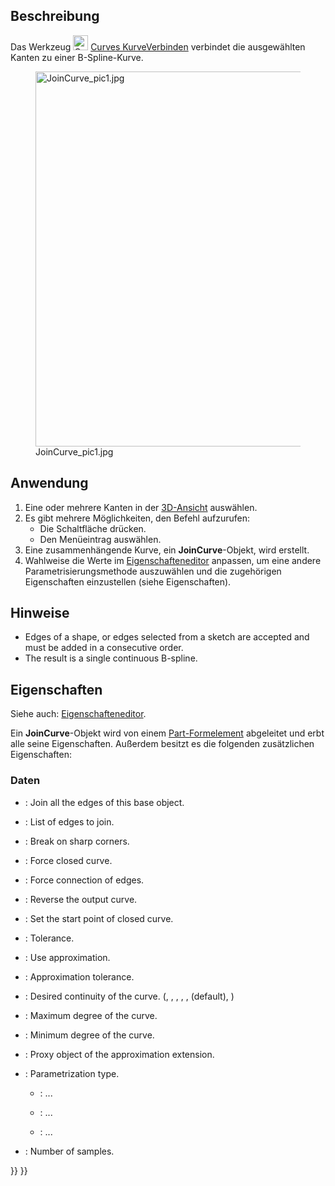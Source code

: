<languages/>

{{Docnav/de
|[[Curves_ExtendCurve/de|KurveVerlängern]]
|[[Curves_SplitCurve/de|KurveTeilen]]
|[[Curves_Workbench/de|Curves]]
|IconL=Curves_ExtendCurve.svg
|IconR=Curves_SplitCurve.svg
|IconC=Curves_workbench_icon.svg
}}

{{GuiCommand/de
|Name=Curves JoinCurve
|Name/de=Curves KurveVerbinden
|MenuLocation=Kurven → Kurven verbinden
|Workbenches=[[Curves_Workbench/de|Curves]]
}}

<span id="Description"></span>
==Beschreibung==

Das Werkzeug [[Image:Curves_JoinCurve.svg|24px]] [[Curves_JoinCurve/de|Curves KurveVerbinden]] verbindet die ausgewählten Kanten zu einer B-Spline-Kurve.

[[File:JoinCurve_pic1.jpg|600px]]

<span id="Usage"></span>
==Anwendung==

# Eine oder mehrere Kanten in der [[3D_view/de|3D-Ansicht]] auswählen.
# Es gibt mehrere Möglichkeiten, den Befehl aufzurufen:
#* Die Schaltfläche  {{Button|[[Image:Curves_JoinCurve.svg|16px]] [[Curves_JoinCurve/de|Kurven verbinden]]}} drücken.
#* Den Menüeintrag {{MenuCommand|Kurven → [[Image:Curves_JoinCurve.svg|16px]] Kurven verbinden}} auswählen.
# Eine zusammenhängende Kurve, ein '''JoinCurve'''-Objekt, wird erstellt.
# Wahlweise die Werte im [[Property_editor/de|Eigenschafteneditor]] anpassen, um eine andere Parametrisierungsmethode auszuwählen und die zugehörigen Eigenschaften einzustellen (siehe Eigenschaften).

<span id="Notes"></span>
==Hinweise==

<div lang="en" dir="ltr" class="mw-content-ltr">
* Edges of a shape, or edges selected from a sketch are accepted and must be added in a consecutive order.
* The result is a single continuous B-spline.
</div>

<span id="Properties"></span>
==Eigenschaften==

Siehe auch: [[Property_editor/de|Eigenschafteneditor]].

Ein '''JoinCurve'''-Objekt wird von einem [[Part_Feature/de|Part-Formelement]] abgeleitet und erbt alle seine Eigenschaften. Außerdem besitzt es die folgenden zusätzlichen Eigenschaften:

<span id="Data"></span>
===Daten===

{{TitleProperty|InputSources}}

<div lang="en" dir="ltr" class="mw-content-ltr">
* {{PropertyData|Base|Link}}: Join all the edges of this base object.
* {{PropertyData|Edges|LinkSubList}}: List of edges to join.
</div>

{{TitleProperty|Join}}

<div lang="en" dir="ltr" class="mw-content-ltr">
* {{PropertyData|CornerBreak|Bool}}: Break on sharp corners.
* {{PropertyData|ForceClosed|Bool}}: Force closed curve.
* {{PropertyData|ForceContact|Bool}}: Force connection of edges.
* {{PropertyData|Reverse|Bool}}: Reverse the output curve.
* {{PropertyData|StartOffset|Integer}}: Set the start point of closed curve.
* {{PropertyData|Tolerance|Float}}: Tolerance.
</div>

{{TitleProperty|ShapeApproximation}}

<div lang="en" dir="ltr" class="mw-content-ltr">
* {{PropertyData|Active|Bool}}: Use approximation.
* {{PropertyData|ApproxTolerance|Float|Hidden}}: Approximation tolerance.
* {{PropertyData|Continuity|Enumeration|Hidden}}: Desired continuity of the curve. ({{Value|C0}}, {{Value|C1}}, {{Value|G1}}, {{Value|C2}}, {{Value|G2}}, {{Value|C3}} (default), {{Value|CN}})
* {{PropertyData|DegreeMax|Integer|Hidden}}: Maximum degree of the curve.
* {{PropertyData|DegreeMin|Integer|Hidden}}: Minimum degree of the curve.
* {{PropertyData|ExtensionProxy|PythonObject}}: Proxy object of the approximation extension.
* {{PropertyData|Parametrization|Enumeration|Hidden}}: Parametrization type.
** {{Value|ChordLength}}: ...
** {{Value|Centripetal}}: ...
** {{Value|Uniform}}: ...
* {{PropertyData|Samples|Integer|Hidden}}: Number of samples.
</div>


{{Docnav/de
|[[Curves_ExtendCurve/de|KurveVerlängern]]
|[[Curves_SplitCurve/de|KurveTeilen]]
|[[Curves_Workbench/de|Curves]]
|IconL=Curves_ExtendCurve.svg
|IconR=Curves_SplitCurve.svg
|IconC=Curves_workbench_icon.svg
}}

{{Curves Tools navi{{#translation:}}}}
{{Userdocnavi{{#translation:}}}}